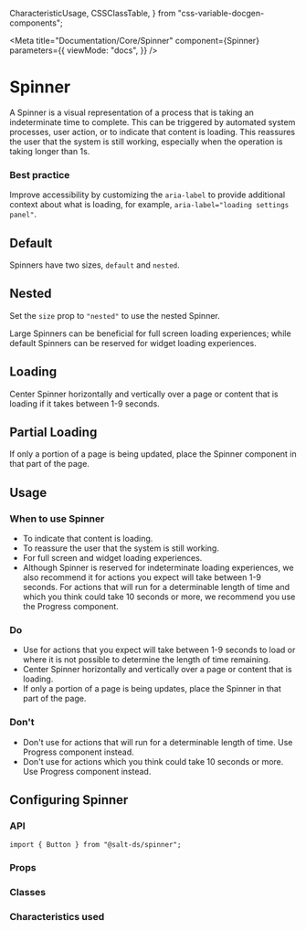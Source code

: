   CharacteristicUsage,
  CSSClassTable,
} from "css-variable-docgen-components";

<Meta
  title="Documentation/Core/Spinner"
  component={Spinner}
  parameters={{
    viewMode: "docs",
  }}
/>

# Spinner

A Spinner is a visual representation of a process that is taking an indeterminate time to complete. This can be triggered by automated system processes, user action, or to indicate that content is loading. This reassures the user that the system is still working, especially when the operation is taking longer than 1s.

### Best practice

Improve accessibility by customizing the `aria-label` to provide additional context about what is loading, for example, `aria-label="loading settings panel"`.

## Default

Spinners have two sizes, `default` and `nested`.

<Canvas>
  <Story id="core-spinner--default" />
</Canvas>

## Nested

Set the `size` prop to `"nested"` to use the nested Spinner.

Large Spinners can be beneficial for full screen loading experiences; while default Spinners can be reserved for widget loading experiences.

<Canvas>
  <Story id="core-spinner--nested" />
</Canvas>

## Loading

Center Spinner horizontally and vertically over a page or content that is loading if it takes between 1-9 seconds.

<Canvas>
  <Story id="core-spinner--loading" />
</Canvas>

## Partial Loading

If only a portion of a page is being updated, place the Spinner component in that part of the page.

<Canvas>
  <Story id="core-spinner--partial-loading" />
</Canvas>

## Usage

### When to use Spinner

- To indicate that content is loading.
- To reassure the user that the system is still working.
- For full screen and widget loading experiences.
- Although Spinner is reserved for indeterminate loading experiences, we also recommend it for actions you expect will take between 1-9 seconds. For actions that will run for a determinable length of time and which you think could take 10 seconds or more, we recommend you use the Progress component.

### Do

- Use for actions that you expect will take between 1-9 seconds to load or where it is not possible to determine the length of time remaining.
- Center Spinner horizontally and vertically over a page or content that is loading.
- If only a portion of a page is being updates, place the Spinner in that part of the page.

### Don't

- Don't use for actions that will run for a determinable length of time. Use Progress component instead.
- Don't use for actions which you think could take 10 seconds or more. Use Progress component instead.

## Configuring Spinner

### API

```
import { Button } from "@salt-ds/spinner";
```

### Props

<ArgsTable of={Spinner} />

### Classes

<CSSClassTable of={Spinner} />

### Characteristics used

<CharacteristicUsage of={Spinner} />

<HelpAndSupport />
